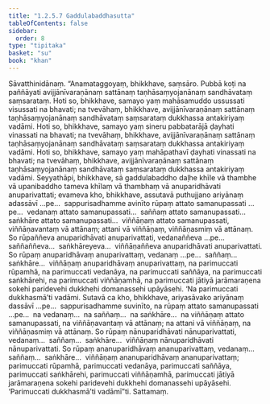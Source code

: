 ```yaml
---
title: "1.2.5.7 Gaddulabaddhasutta"
tableOfContents: false
sidebar:
  order: 8
type: "tipitaka"
basket: "su"
book: "khan"
---
```



<DynamicBreadcrumb />

<Division number="99" book="khan" bookNo="13" page="122">

<Paragraph number="620" book="khan">
Sāvatthinidānaṃ. “Anamataggoyaṃ, bhikkhave, saṃsāro. Pubbā koṭi na paññāyati avijjānīvaraṇānaṃ sattānaṃ taṇhāsaṃyojanānaṃ sandhāvataṃ saṃsarataṃ. Hoti so, bhikkhave, samayo yaṃ mahāsamuddo ussussati visussati na bhavati; na tvevāhaṃ, bhikkhave, avijjānīvaraṇānaṃ sattānaṃ taṇhāsaṃyojanānaṃ sandhāvataṃ saṃsarataṃ dukkhassa antakiriyaṃ vadāmi. Hoti so, bhikkhave, samayo yaṃ sineru pabbatarājā ḍayhati vinassati na bhavati; na tvevāhaṃ, bhikkhave, avijjānīvaraṇānaṃ sattānaṃ taṇhāsaṃyojanānaṃ sandhāvataṃ saṃsarataṃ dukkhassa antakiriyaṃ vadāmi. Hoti so, bhikkhave, samayo yaṃ mahāpathavī ḍayhati vinassati na bhavati; na tvevāhaṃ, bhikkhave, avijjānīvaraṇānaṃ sattānaṃ taṇhāsaṃyojanānaṃ sandhāvataṃ saṃsarataṃ dukkhassa antakiriyaṃ vadāmi.
</Paragraph>

<Paragraph number="621" book="khan">
Seyyathāpi, bhikkhave, sā gaddulabaddho daḷhe khīle vā thambhe vā upanibaddho tameva khīlaṃ vā thambhaṃ vā anuparidhāvati anuparivattati; evameva kho, bhikkhave, assutavā puthujjano ariyānaṃ adassāvī …pe…  sappurisadhamme avinīto rūpaṃ attato samanupassati …pe…  vedanaṃ attato samanupassati…  saññaṃ attato samanupassati…  saṅkhāre attato samanupassati…  viññāṇaṃ attato samanupassati, viññāṇavantaṃ vā attānaṃ; attani vā viññāṇaṃ, viññāṇasmiṃ vā attānaṃ. So rūpaññeva anuparidhāvati anuparivattati, vedanaññeva …pe…  saññaññeva…  saṅkhāreyeva…  viññāṇaññeva anuparidhāvati anuparivattati. So rūpaṃ anuparidhāvaṃ anuparivattaṃ, vedanaṃ …pe…  saññaṃ…  saṅkhāre…  viññāṇaṃ anuparidhāvaṃ anuparivattaṃ, na parimuccati rūpamhā, na parimuccati vedanāya, na parimuccati saññāya, na parimuccati saṅkhārehi, na parimuccati viññāṇamhā, na parimuccati jātiyā jarāmaraṇena sokehi paridevehi dukkhehi domanassehi upāyāsehi. ‘Na parimuccati dukkhasmā’ti vadāmi.
</Paragraph>

<Paragraph number="622" book="khan">
Sutavā ca kho, bhikkhave, ariyasāvako ariyānaṃ dassāvī …pe…  sappurisadhamme suvinīto, na rūpaṃ attato samanupassati …pe…  na vedanaṃ…  na saññaṃ…  na saṅkhāre…  na viññāṇaṃ attato samanupassati, na viññāṇavantaṃ vā attānaṃ; na attani vā viññāṇaṃ, na viññāṇasmiṃ vā attānaṃ. So rūpaṃ nānuparidhāvati nānuparivattati, vedanaṃ…  saññaṃ…  saṅkhāre…  viññāṇaṃ nānuparidhāvati nānuparivattati. So rūpaṃ ananuparidhāvaṃ ananuparivattaṃ, vedanaṃ…  saññaṃ…  saṅkhāre…  viññāṇaṃ ananuparidhāvaṃ ananuparivattaṃ; parimuccati rūpamhā, parimuccati vedanāya, parimuccati saññāya, parimuccati saṅkhārehi, parimuccati viññāṇamhā, parimuccati jātiyā jarāmaraṇena sokehi paridevehi dukkhehi domanassehi upāyāsehi. ‘Parimuccati dukkhasmā’ti vadāmī”ti.

</Paragraph>
</Division>

<Paragraph number="623" type="center" book="khan">
Sattamaṃ.
</Paragraph>